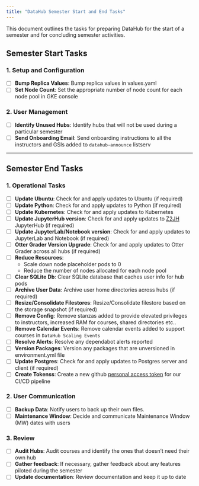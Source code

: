 ```yaml
---
title: "DataHub Semester Start and End Tasks"
---
```


This document outlines the tasks for preparing DataHub for the start of a semester and for concluding semester activities.

## Semester Start Tasks

### 1. Setup and Configuration
- [ ] **Bump Replica Values**: Bump replica values in values.yaml
- [ ] **Set Node Count**: Set the appropriate number of node count for each node pool in GKE console

### 2. User Management
- [ ] **Identify Unused Hubs**: Identify hubs that will not be used during a particular semester
- [ ] **Send Onboarding Email**: Send onboarding instructions to all the instructors and GSIs added to `datahub-announce` listserv

---

## Semester End Tasks

### 1. Operational Tasks
- [ ] **Update Ubuntu**: Check for and apply updates to Ubuntu (if required)
- [ ] **Update Python**: Check for and apply updates to Python (if required)
- [ ] **Update Kubernetes**: Check for and apply updates to Kubernetes
- [ ] **Update JupyterHub version**: Check for and apply updates to [Z2JH](https://z2jh.jupyter.org/en/latest/changelog.html) JupyterHub (if required)
- [ ] **Update JupyterLab/Notebook version**: Check for and apply updates to JupyterLab and Notebook (if required)
- [ ] **Otter Grader Version Upgrade**: Check for and apply updates to Otter Grader across all hubs (if required)
- [ ] **Reduce Resources**: 
  - Scale down node placeholder pods to 0
  - Reduce the number of nodes allocated for each node pool 
- [ ] **Clear SQLite Db**: Clear SQLite database that caches user info for hub pods
- [ ] **Archive User Data**: Archive user home directories across hubs (if required)
- [ ] **Resize/Consolidate Filestores**: Resize/Consolidate filestore based on the storage snapshot (if required)
- [ ] **Remove Config**: Remove stanzas added to provide elevated privileges to instructors, increased RAM for courses, shared directories etc..
- [ ] **Remove Calendar Events**: Remove calendar events added to support courses in `DataHub Scaling Events`
- [ ] **Resolve Alerts**: Resolve any dependabot alerts reported
- [ ] **Version Packages**: Version any packages that are unversioned in environment.yml file
- [ ] **Update Postgres**: Check for and apply updates to Postgres server and client (if required)
- [ ] **Create Tokenss**: Create a new github [personal access token](https://docs.datahub.berkeley.edu/admins/cicd-github-actions.html#organization-secrets) for our CI/CD pipeline

### 2. User Communication
- [ ] **Backup Data**: Notify users to back up their own files.
- [ ] **Maintenance Window**: Decide and communicate Maintenance Window (MW) dates with users

### 3. Review
- [ ] **Audit Hubs**: Audit courses and identify the ones that doesn't need their own hub
- [ ] **Gather feedback**: If necessary, gather feedback about any features piloted during the semester
- [ ] **Update documentation**: Review documentation and keep it up to date
